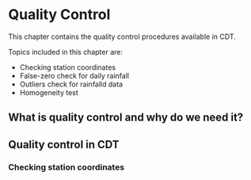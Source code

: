 # Quality Control

This chapter contains the quality control procedures available in CDT. &nbsp;

Topics included in this chapter are:

* Checking station coordinates
* False-zero check for daily rainfall
* Outliers check for rainfalld data
* Homogeneity test

## What is quality control and why do we need it?

## Quality control in CDT

### Checking station coordinates